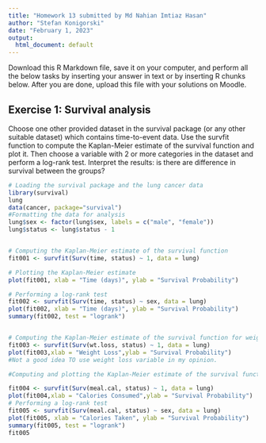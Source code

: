 ```yaml
---
title: "Homework 13 submitted by Md Nahian Imtiaz Hasan"
author: "Stefan Konigorski"
date: "February 1, 2023"
output:
  html_document: default
---
```


Download this R Markdown file, save it on your computer, and perform all the below tasks by inserting your answer in text or by inserting R chunks below. After you are done, upload this file with your solutions on Moodle.

## Exercise 1: Survival analysis

Choose one other provided dataset in the survival package (or any other suitable dataset) which contains time-to-event data. Use the survfit function to compute the Kaplan-Meier estimate of the survival function and plot it. Then choose a variable with 2 or more categories in the dataset and perform a log-rank test. Interpret the results: is there are difference in survival between the groups?

```r
# Loading the survival package and the lung cancer data
library(survival)
lung
data(cancer, package="survival")
#Formatting the data for analysis
lung$sex <- factor(lung$sex, labels = c("male", "female"))
lung$status <- lung$status - 1


# Computing the Kaplan-Meier estimate of the survival function
fit001 <- survfit(Surv(time, status) ~ 1, data = lung)

# Plotting the Kaplan-Meier estimate
plot(fit001, xlab = "Time (days)", ylab = "Survival Probability")

# Performing a log-rank test
fit002 <- survfit(Surv(time, status) ~ sex, data = lung)
plot(fit002, xlab = "Time (days)", ylab = "Survival Probability")
summary(fit002, test = "logrank")


# Computing the Kaplan-Meier estimate of the survival function for weight loss
fit003 <- survfit(Surv(wt.loss, status) ~ 1, data = lung)
plot(fit003,xlab = "Weight Loss",ylab = "Survival Probability")
#Not a good idea TO use weight loss variable in my opinion.
```
```r
#Computing and plotting the Kaplan-Meier estimate of the survival function

fit004 <- survfit(Surv(meal.cal, status) ~ 1, data = lung)
plot(fit004,xlab = "Calories Consumed",ylab = "Survival Probability")
# Performing a log-rank test
fit005 <- survfit(Surv(meal.cal, status) ~ sex, data = lung)
plot(fit005, xlab = "Calories Taken", ylab = "Survival Probability")
summary(fit005, test = "logrank")
fit005
```

```r

```
